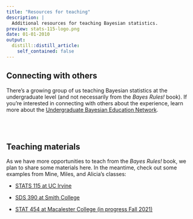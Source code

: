 ```yaml
---
title: "Resources for teaching"
description: |
  Additional resources for teaching Bayesian statistics.
preview: stats-115-logo.png
date: 01-01-2010
output:
  distill::distill_article:
    self_contained: false
---
```


## Connecting with others

There's a growing group of us teaching Bayesian statistics at the undergraduate level (and not necessarily from the *Bayes Rules!* book). If you're interested in connecting with others about the experience, learn more about the [Undergraduate Bayesian Education Network](https://undergrad-bayes.netlify.app/network.html).




\
\



## Teaching materials

As we have more opportunities to teach from the *Bayes Rules!* book, we plan to share some materials here. In the meantime, check out some examples from Mine, Miles, and Alicia's classes:

- [STATS 115 at UC Irvine](https://www.stats115.com)

- [SDS 390 at Smith College](https://www.dropbox.com/sh/qdmxfapt9vv08xm/AABWnhZNmqOdjnaVyGJ5VLyEa?dl=0)

- [STAT 454 at Macalester College (in progress Fall 2021)](https://ajohns24.github.io/454_Fall_21/index.html)
